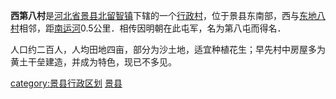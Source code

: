 '''西第八村'''是[[河北省|河北省]][[景县|景县]][[北留智镇|北留智镇]]下辖的一个[[行政村|行政村]]，位于景县东南部，西与[[东地八村|东地八村]]相邻，距[[南运河|南运河]]0.5公里．相传因明朝在此屯军，名为第八屯而得名．

人口约二百人，人均田地四亩，部分为沙土地，适宜种植花生；早先村中房屋多为黄土干垒建造，并成为特色，现已不多见。

{{河北行政区划小作品}}
[[category:景县行政区划|category:景县行政区划]]
[[category:河北村级行政区划|景县]]